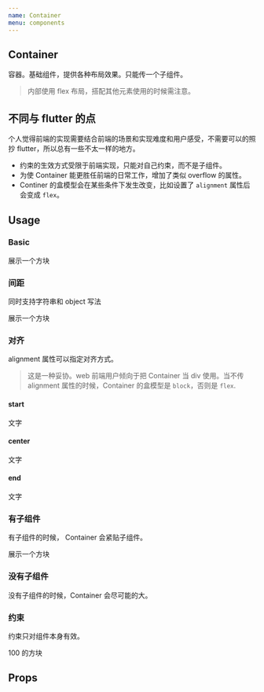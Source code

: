 ```yaml
---
name: Container
menu: components
---
```



## Container

容器。基础组件，提供各种布局效果。只能传一个子组件。

> 内部使用 flex 布局，搭配其他元素使用的时候需注意。

## 不同与 flutter 的点

个人觉得前端的实现需要结合前端的场景和实现难度和用户感受，不需要可以的照抄 flutter，所以总有一些不太一样的地方。

- 约束的生效方式受限于前端实现，只能对自己约束，而不是子组件。
- 为使 Container 能更胜任前端的日常工作，增加了类似 overflow 的属性。
- Continer 的盒模型会在某些条件下发生改变，比如设置了 `alignment` 属性后会变成 `flex`。

## Usage

### Basic

<Playground>
  <Container width="100px" height="100px" color="#ececec">
    展示一个方块
  </Container>
</Playground>

### 间距

同时支持字符串和 object 写法

<Playground>
  <Container width="100px" height="100px" color="#ececec" margin={{top: "10px"}} padding="10px">
    展示一个方块
  </Container>
</Playground>

### 对齐

alignment 属性可以指定对齐方式。

> 这是一种妥协。web 前端用户倾向于把 Container 当 div 使用。当不传 alignment 属性的时候，Container 的盒模型是 `block`，否则是 `flex`.

#### start
<Playground>
  <Container alignment="start" width="100px" height="100px" color="#ececec">
    文字
  </Container>
</Playground>

#### center
<Playground>
  <Container alignment="center" width="100px" height="100px" color="#ececec">
    文字
  </Container>
</Playground>

#### end
<Playground>
  <Container alignment="end" width="100px" height="100px" color="#ececec">
    文字
  </Container>
</Playground>

### 有子组件

有子组件的时候， Container 会紧贴子组件。

<Playground>
  <Container color="#ececec">
    展示一个方块
  </Container>
</Playground>

### 没有子组件

没有子组件的时候，Container 会尽可能的大。

<Playground>
  <Container width="100px" height="100px">
    <Container color="#ececec"></Container>
  </Container>
</Playground>

### 约束

约束只对组件本身有效。

<Playground>
  <Container constraints={{maxWidth: '100px', maxHeight: '100px'}} width="200px" height="200px" color="#ececec">
    100 的方块
  </Container>
</Playground>

## Props

<Props of={Container} />
